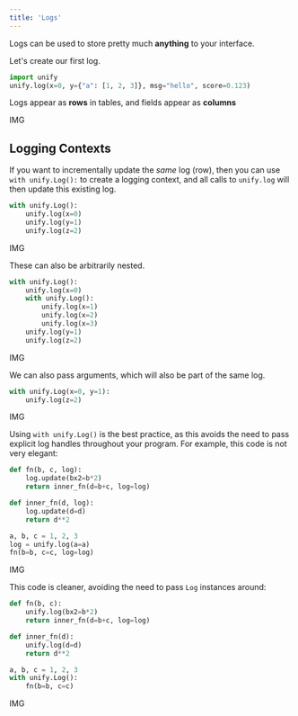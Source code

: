 ```yaml
---
title: 'Logs'
---
```


Logs can be used to store pretty much **anything** to your interface.

Let's create our first log.

```python
import unify
unify.log(x=0, y={"a": [1, 2, 3]}, msg="hello", score=0.123)
```

Logs appear as **rows** in tables, and fields appear as **columns**

IMG

## Logging Contexts

If you want to incrementally update the *same* log (row),
then you can use `with unify.Log():` to create a logging context, and all calls to `unify.log` will then update this existing log.

```python
with unify.Log():
    unify.log(x=0)
    unify.log(y=1)
    unify.log(z=2)
```

IMG

These can also be arbitrarily nested.

```python
with unify.Log():
    unify.log(x=0)
    with unify.Log():
        unify.log(x=1)
        unify.log(x=2)
        unify.log(x=3)
    unify.log(y=1)
    unify.log(z=2)
```

IMG

We can also pass arguments, which will also be part of the same log.

```python
with unify.Log(x=0, y=1):
    unify.log(z=2)
```

IMG

Using `with unify.Log()` is the best practice, as this avoids the need to pass explicit log handles throughout your program.
For example, this code is not very elegant:

```python
def fn(b, c, log):
    log.update(bx2=b*2)
    return inner_fn(d=b+c, log=log)

def inner_fn(d, log):
    log.update(d=d)
    return d**2

a, b, c = 1, 2, 3
log = unify.log(a=a)
fn(b=b, c=c, log=log)
```

IMG

This code is cleaner, avoiding the need to pass `Log` instances around:

```python
def fn(b, c):
    unify.log(bx2=b*2)
    return inner_fn(d=b+c, log=log)

def inner_fn(d):
    unify.log(d=d)
    return d**2

a, b, c = 1, 2, 3
with unify.Log():
    fn(b=b, c=c)
```

IMG